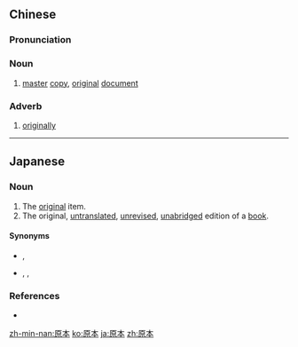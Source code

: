 ==Chinese==
{{zh-forms}}

===Pronunciation===
{{zh-pron
|m=yuánběn
|c=jyun4 bun2
|h=pfs=ngièn-pún
|mn=goân-pún
|cat=n,adv
}}

===Noun===
{{zh-noun}}

# [[master]] [[copy]], [[original]] [[document]]

===Adverb===
{{zh-adv}}

# [[originally]]

----

==Japanese==
{{ja-kanjitab|げん|ほん|k2=ぽん|yomi=on}}

===Noun===
{{ja-noun|げんぽん}}

# The [[original]] item.
# The original, [[untranslated]], [[unrevised]], [[unabridged]] edition of a [[book]].

====Synonyms====
* {{sense|original item}} {{ja-r|原物|げんぶつ}}, {{ja-r|オリジナル}}
* {{sense|original book}} {{ja-r|原書|げんしょ}}, {{ja-r|正本|せいほん}}, {{ja-r|原版|げんばん}}

===References===
* {{R:Meikyo}}

[[zh-min-nan:原本]]
[[ko:原本]]
[[ja:原本]]
[[zh:原本]]